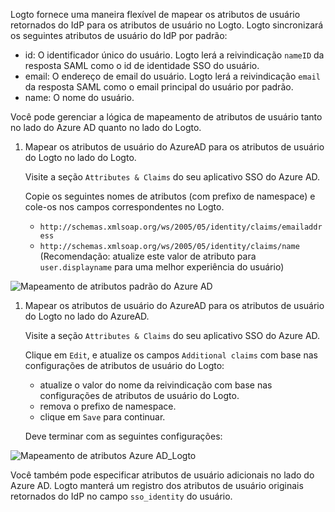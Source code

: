 Logto fornece uma maneira flexível de mapear os atributos de usuário retornados do IdP para os atributos de usuário no Logto. Logto sincronizará os seguintes atributos de usuário do IdP por padrão:

- id: O identificador único do usuário. Logto lerá a reivindicação `nameID` da resposta SAML como o id de identidade SSO do usuário.
- email: O endereço de email do usuário. Logto lerá a reivindicação `email` da resposta SAML como o email principal do usuário por padrão.
- name: O nome do usuário.

Você pode gerenciar a lógica de mapeamento de atributos de usuário tanto no lado do Azure AD quanto no lado do Logto.

1. Mapear os atributos de usuário do AzureAD para os atributos de usuário do Logto no lado do Logto.

   Visite a seção `Attributes & Claims` do seu aplicativo SSO do Azure AD.

   Copie os seguintes nomes de atributos (com prefixo de namespace) e cole-os nos campos correspondentes no Logto.

   - `http://schemas.xmlsoap.org/ws/2005/05/identity/claims/emailaddress`
   - `http://schemas.xmlsoap.org/ws/2005/05/identity/claims/name` (Recomendação: atualize este valor de atributo para `user.displayname` para uma melhor experiência do usuário)

<img
  src="/img/assets/azure_ad_default_attribute_mapping.webp"
  alt="Mapeamento de atributos padrão do Azure AD"
/>

1. Mapear os atributos de usuário do AzureAD para os atributos de usuário do Logto no lado do AzureAD.

   Visite a seção `Attributes & Claims` do seu aplicativo SSO do Azure AD.

   Clique em `Edit`, e atualize os campos `Additional claims` com base nas configurações de atributos de usuário do Logto:

   - atualize o valor do nome da reivindicação com base nas configurações de atributos de usuário do Logto.
   - remova o prefixo de namespace.
   - clique em `Save` para continuar.

   Deve terminar com as seguintes configurações:

<img
  src="/img/assets/azure_ad_logto_attribute_mapping.webp"
  alt="Mapeamento de atributos Azure AD_Logto"
/>

Você também pode especificar atributos de usuário adicionais no lado do Azure AD. Logto manterá um registro dos atributos de usuário originais retornados do IdP no campo `sso_identity` do usuário.
